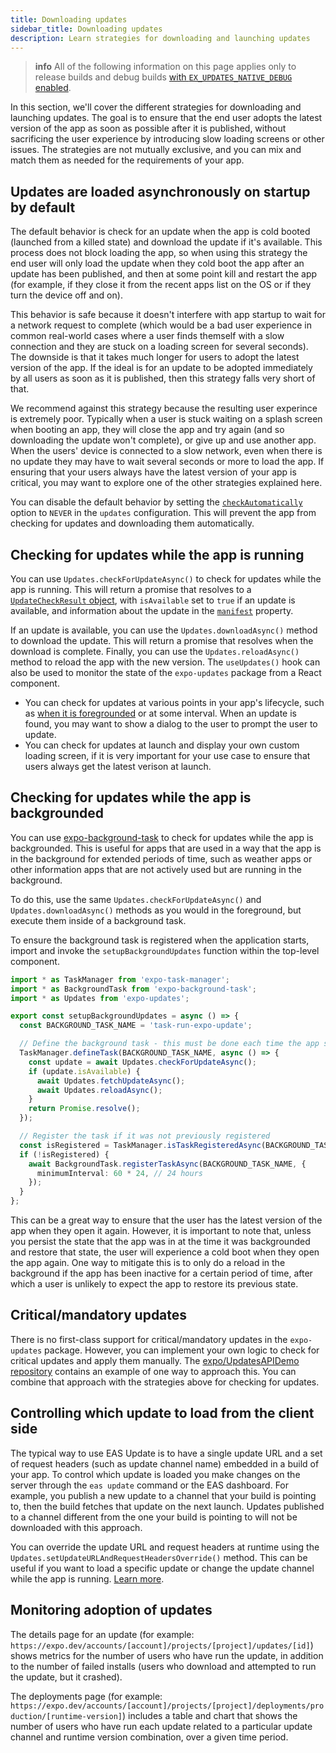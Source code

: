 ```yaml
---
title: Downloading updates
sidebar_title: Downloading updates
description: Learn strategies for downloading and launching updates
---
```



> **info** All of the following information on this page applies only to release builds and debug builds [with `EX_UPDATES_NATIVE_DEBUG` enabled](https://docs.expo.dev/eas-update/debug/#runtime-issues).

In this section, we'll cover the different strategies for downloading and launching updates. The goal is to ensure that the end user adopts the latest version of the app as soon as possible after it is published, without sacrificing the user experience by introducing slow loading screens or other issues. The strategies are not mutually exclusive, and you can mix and match them as needed for the requirements of your app.

## Updates are loaded asynchronously on startup by default

The default behavior is check for an update when the app is cold booted (launched from a killed state) and download the update if it's available. This process does not block loading the app, so when using this strategy the end user will only load the update when they cold boot the app after an update has been published, and then at some point kill and restart the app (for example, if they close it from the recent apps list on the OS or if they turn the device off and on).

This behavior is safe because it doesn't interfere with app startup to wait for a network request to complete (which would be a bad user experience in common real-world cases where a user finds themself with a slow connection and they are stuck on a loading screen for several seconds). The downside is that it takes much longer for users to adopt the latest version of the app. If the ideal is for an update to be adopted immediately by all users as soon as it is published, then this strategy falls very short of that.

<Collapsible summary="What if I want to always block app startup until the latest update is downloaded?">

We recommend against this strategy because the resulting user experince is extremely poor. Typically when a user is stuck waiting on a splash screen when booting an app, they will close the app and try again (and so downloading the update won't complete), or give up and use another app. When the users' device is connected to a slow network, even when there is no update they may have to wait several seconds or more to load the app. If ensuring that your users always have the latest version of your app is critical, you may want to explore one of the other strategies explained here.

</Collapsible>

<Collapsible summary="How can I disable the default behavior?">

You can disable the default behavior by setting the [`checkAutomatically`](/versions/latest/sdk/updates/#updatescheckautomaticallyvalue) option to `NEVER` in the `updates` configuration. This will prevent the app from checking for updates and downloading them automatically.

</Collapsible>

## Checking for updates while the app is running

You can use `Updates.checkForUpdateAsync()` to check for updates while the app is running. This will return a promise that resolves to a [`UpdateCheckResult` object](/versions/latest/sdk/updates/#updatecheckresult), with `isAvailable` set to `true` if an update is available, and information about the update in the [`manifest`](https://docs.expo.dev/versions/latest/sdk/manifests/#expoupdatesmanifest) property.

If an update is available, you can use the `Updates.downloadAsync()` method to download the update. This will return a promise that resolves when the download is complete. Finally, you can use the `Updates.reloadAsync()` method to reload the app with the new version. The `useUpdates()` hook can also be used to monitor the state of the `expo-updates` package from a React component.

<Collapsible summary="What are common patterns for checking for updates while the app is running?">

- You can check for updates at various points in your app's lifecycle, such as [when it is foregrounded](https://reactnative.dev/docs/appstate) or at some interval. When an update is found, you may want to show a dialog to the user to prompt the user to update.
- You can check for updates at launch and display your own custom loading screen, if it is very important for your use case to ensure that users always get the latest verison at launch.

</Collapsible>

## Checking for updates while the app is backgrounded

You can use [expo-background-task](https://docs.expo.dev/versions/latest/sdk/background-task/) to check for updates while the app is backgrounded. This is useful for apps that are used in a way that the app is in the background for extended periods of time, such as weather apps or other information apps that are not actively used but are running in the background.

To do this, use the same `Updates.checkForUpdateAsync()` and `Updates.downloadAsync()` methods as you would in the foreground, but execute them inside of a background task.

<Collapsible summary="Example: Check for updates in the background">

To ensure the background task is registered when the application starts, import and invoke the `setupBackgroundUpdates` function within the top-level component.

```ts
import * as TaskManager from 'expo-task-manager';
import * as BackgroundTask from 'expo-background-task';
import * as Updates from 'expo-updates';

export const setupBackgroundUpdates = async () => {
  const BACKGROUND_TASK_NAME = 'task-run-expo-update';

  // Define the background task - this must be done each time the app starts
  TaskManager.defineTask(BACKGROUND_TASK_NAME, async () => {
    const update = await Updates.checkForUpdateAsync();
    if (update.isAvailable) {
      await Updates.fetchUpdateAsync();
      await Updates.reloadAsync();
    }
    return Promise.resolve();
  });

  // Register the task if it was not previously registered
  const isRegistered = TaskManager.isTaskRegisteredAsync(BACKGROUND_TASK_NAME);
  if (!isRegistered) {
    await BackgroundTask.registerTaskAsync(BACKGROUND_TASK_NAME, {
      minimumInterval: 60 * 24, // 24 hours
    });
  }
};
```

</Collapsible>

<Collapsible summary="Should I also apply the update with Updates.reloadAsync() when the app is backgrounded?">

This can be a great way to ensure that the user has the latest version of the app when they open it again. However, it is important to note that, unless you persist the state that the app was in at the time it was backgrounded and restore that state, the user will experience a cold boot when they open the app again. One way to mitigate this is to only do a reload in the background if the app has been inactive for a certain period of time, after which a user is unlikely to expect the app to restore its previous state.

</Collapsible>

## Critical/mandatory updates

There is no first-class support for critical/mandatory updates in the `expo-updates` package. However, you can implement your own logic to check for critical updates and apply them manually. The [expo/UpdatesAPIDemo repository](https://github.com/expo/UpdatesAPIDemo) contains an example of one way to approach this. You can combine that approach with the strategies above for checking for updates.

## Controlling which update to load from the client side

The typical way to use EAS Update is to have a single update URL and a set of request headers (such as update channel name) embedded in a build of your app. To control which update is loaded you make changes on the server through the `eas update` command or the EAS dashboard. For example, you publish a new update to a channel that your build is pointing to, then the build fetches that update on the next launch. Updates published to a channel different from the one your build is pointing to will not be downloaded with this approach.

You can override the update URL and request headers at runtime using the `Updates.setUpdateURLAndRequestHeadersOverride()` method. This can be useful if you want to load a specific update or change the update channel while the app is running. [Learn more](/eas-update/override/).

## Monitoring adoption of updates

The details page for an update (for example: `https://expo.dev/accounts/[account]/projects/[project]/updates/[id]`) shows metrics for the number of users who have run the update, in addition to the number of failed installs (users who download and attempted to run the update, but it crashed).

The deployments page (for example: `https://expo.dev/accounts/[account]/projects/[project]/deployments/production/[runtime-version]`) includes a table and chart that shows the number of users who have run each update related to a particular update channel and runtime version combination, over a given time period.
